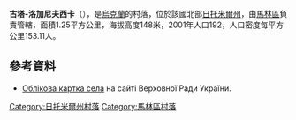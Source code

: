 {{coord|50|46|21|N|29|3|53|E|scale:30000|display=title}}

'''古塔-洛加尼夫西卡'''（{{lang-uk|Гута-Логанівська}}），是[[烏克蘭|烏克蘭]]的村落，位於該國北部[[日托米爾州|日托米爾州]]，由[[馬林區|馬林區]]負責管轄，面積1.25平方公里，海拔高度148米，2001年人口192，人口密度每平方公里153.11人。

==參考資料==
* [http://w1.c1.rada.gov.ua/pls/z7502/A005?rdat1=11.04.2012&rf7571=9809 Облікова картка села]{{dead link|date=2017年12月 |bot=InternetArchiveBot |fix-attempted=yes }} на сайті Верховної Ради України.

{{DEFAULTSORT:Гута-Логанівська}}
[[Category:日托米爾州村落|Category:日托米爾州村落]]
[[Category:馬林區村落|Category:馬林區村落]]


{{Zhytomyr-geo-stub}}